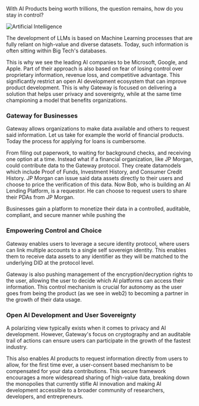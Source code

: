 With AI Products being worth trillions, the question remains, how do you stay in control?

<img
  src="/assets/usecases/artificial-intelligence.png"
  alt="Artificial Intelligence"
/>

The development of LLMs is based on Machine Learning processes that are fully reliant on high-value and diverse datasets. Today, such information is often sitting within Big Tech's databases.

This is why we see the leading AI companies to be Microsoft, Google, and Apple. Part of their approach is also based on fear of losing control over proprietary information, revenue loss, and competitive advantage. This significantly restrict an open AI development ecosystem that can improve product development. This is why Gateway is focused on delivering a solution that helps user privacy and sovereignty, while at the same time championing a model that benefits organizations.

### Gateway for Businesses

Gateway allows organizations to make data available and others to request said information. Let us take for example the world of financial products. Today the process for applying for loans is cumbersome.

From filing out paperwork, to waiting for background checks, and receiving one option at a time. Instead what if a financial organization, like JP Morgan, could contribute data to the Gateway protocol. They create datamodels which include Proof of Funds, Investment History, and Consumer Credit History. JP Morgan can issue said data assets directly to their users and choose to price the verification of this data. Now Bob, who is building an AI Lending Platform, is a requestor. He can choose to request users to share their PDAs from JP Morgan.

Businesses gain a platform to monetize their data in a controlled, auditable, compliant, and secure manner while pushing the

### Empowering Control and Choice

Gateway enables users to leverage a secure identity protocol, where users can link multiple accounts to a single self sovereign identity. This enables them to receive data assets to any identifier as they will be matched to the underlying DID at the protocol level.

Gateway is also pushing management of the encryption/decryption rights to the user, allowing the user to decide which AI platforms can access their information. This control mechanism is crucial for autonomy as the user goes from being the product (as we see in web2) to becoming a partner in the growth of their data usage.

### Open AI Development and User Sovereignty

A polarizing view typically exists when it comes to privacy and AI development. However, Gateway's focus on cryptography and an auditable trail of actions can ensure users can participate in the growth of the fastest industry.

This also enables AI products to request information directly from users to allow, for the first time ever, a user-consent based mechanism to be compensated for your data contributions. This secure framework encourages a more widespread sharing of high-value data, breaking down the monopolies that currently stifle AI innovation and making AI development accessible to a broader community of researchers, developers, and entrepreneurs.
